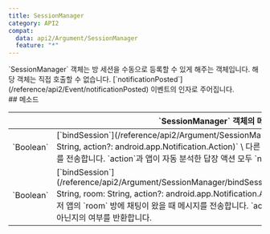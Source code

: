 ```yaml
---
title: SessionManager
category: API2
compat:
  data: api2/Argument/SessionManager
  feature: "*"
---
```


<Section>
  `SessionManager` 객체는 방 세션을 수동으로 등록할 수 있게 해주는 객체입니다. 해당 객체는 직접 호출할 수 없습니다.
  [`notificationPosted`](/reference/api2/Event/notificationPosted) 이벤트의 인자로 주어집니다.
</Section>
<Section>
  ## 메소드

  <Table>
    <Thead>
      <Tr>
        <Th colSpan="2">`SessionManager` 객체의 메소드</Th>
      </Tr>
    </Thead>
    <Tbody>
      <Tr>
        <Td><span>`Boolean`</span></Td>
        <Td>
          [`bindSession`](/reference/api2/Argument/SessionManager/bindSession(String,Action$))`(room: String, action?:
          android.app.Notification.Action)` \
          다른 메신저 앱의 `room` 방에 채팅이 왔을 때 메시지를 전송합니다. `action`과 앱이 자동 분석한 답장 액션 모두 `null`이 아닌지의 여부를 반환합니다.
        </Td>
      </Tr>
      <Tr>
        <Td><span>`Boolean`</span></Td>
        <Td>
          [`bindSession`](/reference/api2/Argument/SessionManager/bindSession(String,String,Action$))`(packageName: String, room: String,
          action?: android.app.Notification.Action)` \
          `packageName`이 패키지명인 메신저 앱의 `room` 방에 채팅이 왔을 때 메시지를 전송합니다. `action`과 앱이 자동 분석한 답장 액션 모두 `null`이 아닌지의 여부를
          반환합니다.
        </Td>
      </Tr>
    </Tbody>
  </Table>
</Section>